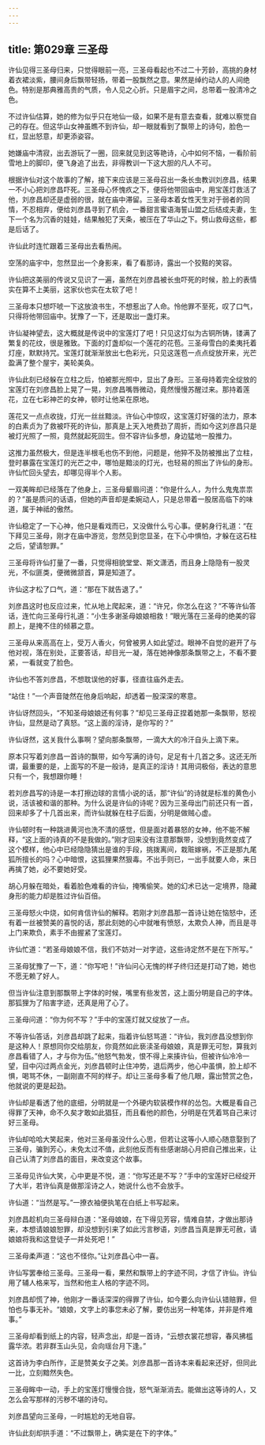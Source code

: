 ```yaml
---
---
---
```

title: 第029章 三圣母
---





许仙见得三圣母归来，只觉得眼前一亮，三圣母看起也不过二十芳龄，高挑的身材着衣裙淡紫，腰间身后飘带轻扬，带着一股飘然之意。果然是绰约动人的人间绝色。特别是那典雅高贵的气质，令人见之心折。只是眉宇之间，总带着一股清冷之色。

不过许仙估算，她的修为似乎只在地仙一级，如果不是有意去查看，就难以察觉自己的存在。但这华山女神虽瞧不到许仙，却一眼就看到了飘带上的诗句，脸色一红，显出怒意，却更添姿容。

她嫌庙中清寂，出去游玩了一圈，回来就见到这等艳诗，心中如何不恼，一看阶前雪地上的脚印，便飞身追了出去，非得教训一下这大胆的凡人不可。

根据许仙对这个故事的了解，接下来应该是三圣母召出一条长虫教训刘彦昌，结果一不小心把刘彦昌吓死。三圣母心怀愧疚之下，便将他带回庙中，用宝莲灯救活了他，刘彦昌却还是虚弱的很，就在庙中滞留。三圣母本着女性天生对于弱者的同情，不忍相弃，便给刘彦昌寻到了机会，一番甜言蜜语海誓山盟之后结成夫妻，生下一个名为沉香的娃娃，结果触犯了天条，被压在了华山之下。劈山救母这些，都是后话了。

许仙此时连忙跟着三圣母出去看热闹。

空荡的庙宇中，忽然显出一个身影来，看了看那诗，露出一个狡黠的笑容。

许仙把这美丽的传说又见识了一遍，虽然在刘彦昌被长虫吓死的时候，脸上的表情实在算不上美丽，这家伙也实在太软了吧！

三圣母本只想吓唬一下这放浪书生，不想惹出了人命。怜他罪不至死，叹了口气，只得将他带回庙中。犹豫了一下，还是取出一盏灯来。

许仙凝神望去，这大概就是传说中的宝莲灯了吧！只见这灯似为古铜所铸，镂满了繁复的花纹，很是雅致。下面的灯盏却似一个莲花的花苞。三圣母雪白的柔夷托着灯座，默默持咒。宝莲灯就渐渐放出七色彩光，只见这莲苞一点点绽放开来，光芒盈满了整个屋宇，美轮美奂。

许仙此刻已经躲在立柱之后，怕被那光照中，显出了身形。三圣母持着完全绽放的宝莲灯在刘彦昌脸上晃了一晃，刘彦昌嘴唇微动，竟然慢慢苏醒过来。那持着莲花，立在七彩神芒的女神，顿时让他呆在原地。

莲花又一点点收拢，灯光一丝丝黯淡。许仙心中惊叹，这宝莲灯好强的法力，原本的白素贞为了救被吓死的许仙，那真是上天入地费劲了周折，而如今这刘彦昌只是被灯光照了一照，竟然就起死回生。但不容许仙多想，身边猛地一股推力。

这推力虽然极大，但是连半根毛也伤不到他，问题是，他猝不及防被推出了立柱，登时暴露在宝莲灯的光芒之中，哪怕是黯淡的灯光，也轻易的照出了许仙的身形。许仙忙回头望去，却哪见得半个人影。

一双美眸却已经落在了他身上，三圣母颦眉问道：“你是什么人，为什么鬼鬼祟祟的？”虽是质问的话语，但她的声音却是柔婉动人，只是总带着一股居高临下的味道，属于神祗的傲然。

许仙稳定了一下心神，他只是看戏而已，又没做什么亏心事。便躬身行礼道：“在下拜见三圣母，刚才在庙中游览，忽然见到您显圣，在下心中惧怕，才躲在这石柱之后，望请恕罪。”

三圣母将许仙打量了一番，只觉得相貌堂堂、斯文潇洒，而且身上隐隐有一股灵光，不似匪类，便微微颔首，算是知道了。

许仙这才松了口气，道：“那在下就告退了。”

刘彦昌这时也反应过来，忙从地上爬起来，道：“许兄，你怎么在这？”不等许仙答话，连忙向三圣母行礼道：“小生多谢圣母娘娘相救！”眼光落在三圣母的绝美的容颜上，是掩不住的倾慕之意。

三圣母从来高高在上，受万人香火，何曾被男人如此望过。眼神不自觉的避开了与他对视，落在别处，正要答话，却目光一凝，落在她神像那条飘带之上，不看不要紧，一看就变了脸色。

许仙也不答刘彦昌，不想耽误他的好事，径直往庙外走去。

“站住！”一个声音陡然在他身后响起，却透着一股深深的寒意。

许仙讶然回头，“不知圣母娘娘还有何事？”却见三圣母正捏着她那一条飘带，怒视许仙，显然是动了真怒。“这上面的淫诗，是你写的？”

许仙讶然，这关我什么事啊？望向那条飘带，一滴大大的冷汗自头上滴下来。

原本只写着刘彦昌一首诗的飘带，如今写满的诗句，足足有十几首之多。这还无所谓，最重要的是，上面写的不是一般诗，是真正的淫诗！其用词极俗，表达的意思只有一个，我想跟你睡！

若刘彦昌写的诗是一本打擦边球的言情小说的话，那“许仙”的诗就是标准的黄色小说，活该被和谐的那种。为什么说是许仙的诗呢？因为三圣母出门前还只有一首，回来却多了十几首出来，而许仙就躲在柱子后面，分明是做贼心虚。

许仙顿时有一种跳进黄河也洗不清的感觉，但是面对着暴怒的女神，他不能不解释，“这上面的诗真的不是我做的。”刚才回来没有注意那飘带，没想到竟然变成了这个模样，他心中已经隐隐猜出是谁的手段，挑拨离间，栽赃嫁祸，不正是那九尾狐所擅长的吗？心中暗恨，这狐狸果然狠毒。不出手则已，一出手就要人命，来日再擒了她，必不要她好受。

胡心月躲在暗处，看着脸色难看的许仙，掩嘴偷笑。她的幻术已达一定境界，隐藏身形的能力却是胜过许仙百倍。

三圣母怒火中烧，如何肯信许仙的解释。若刚才刘彦昌那一首诗让她在恼怒中，还有着一丝被赞美的喜悦的话，那此刻她的心中就唯有愤怒，太欺负人神，而且是寻上门来欺负，素手不由握紧了宝莲灯。

许仙忙道：“若圣母娘娘不信，我们不妨对一对字迹，这些诗定然不是在下所写。”

三圣母犹豫了一下，道：“你写吧！”许仙问心无愧的样子终归还是打动了她，她也不愿无赖了好人。

但当许仙注意到那飘带上字体的时候，嘴里有些发苦，这上面分明是自己的字体。那狐狸为了陷害字迹，还真是用了心了。

三圣母问道：“你为何不写？”手中的宝莲灯就又绽放了一点。

不等许仙答话，刘彦昌却跳了起来，指着许仙怒骂道：“许仙，我刘彦昌没想到你是这种人！原想同你交给朋友，你竟然如此亵渎圣母娘娘，真是罪无可恕，算我刘彦昌看错了人，才与你为伍。”他怒气勃发，恨不得上来揍许仙，但被许仙冷冷一望，目中闪过两点金光，刘彦昌顿时止住冲势，退后两步，他心中虽惧，脸上却不惧，喝骂不休，一副刚直不阿的样子。却让三圣母多看了他几眼，露出赞赏之色，他就说的更是起劲。

许仙却是看透了他的底细，分明就是一个外硬内软装模作样的怂包。大概是看自己得罪了天神，命不久矣才敢如此猖狂，而且看他的颜色，分明是在凭着骂自己来讨好三圣母。

许仙却哈哈大笑起来，他对三圣母虽没什么心思，但若让这等小人顺心随意娶到了三圣母，骗到芳心，未免太过不值，此刻他反而有些感谢胡心月把自己推出来，让自己认清了刘彦昌的面目，来改变这个故事。

三圣母见许仙大笑，心中更是不悦，道：“你写还是不写？”手中的宝莲好已经绽开了大半，若许仙真是做那淫诗之人，她说什么也不会放手。

许仙道：“当然是写。”一撩衣袖便执笔在白纸上书写起来。

刘彦昌趁机向三圣母辩白道：“圣母娘娘，在下得见芳容，情难自禁，才做出那诗来，本想请娘娘恕罪，却没想到引来了如此污言秽语，刘彦昌当真是罪无可赦，请娘娘将我和这登徒子一并处死吧！”

三圣母柔声道：“这也不怪你。”让刘彦昌心中一喜。

许仙写罢奉给三圣母。三圣母一看，果然和飘带上的字迹不同，才信了许仙。许仙用了辅人格来写，当然和他主人格的字迹不同。

刘彦昌却慌了神，他刚才一番话深深的得罪了许仙，如今要么向许仙认错赔罪，但怕也与事无补。“娘娘，文字上的事您未必了解，要仿出另一种笔体，并非是件难事。”

三圣母却看到纸上的内容，轻声念出，却是一首诗，“云想衣裳花想容，春风拂槛露华浓。若非群玉山头见，会向瑶台月下逢。”

这首诗为李白所作，正是赞美女子之美。刘彦昌那一首诗本来看起来还好，但同此一比，立刻黯然失色。

三圣母眸中一动，手上的宝莲灯慢慢合拢，怒气渐渐消去。能做出这等诗的人，又怎么会写那样的污秽不堪的诗句。

刘彦昌望向三圣母，一时尴尬的无地自容。

许仙此刻却拱手道：“不过飘带上，确实是在下的字体。”